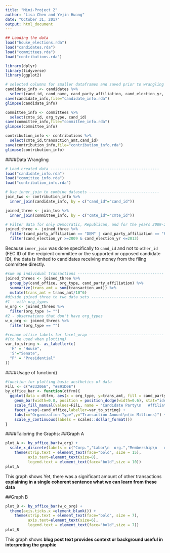 ```yaml
---
title: "Mini-Project 2"
author: "Lisa Chen and Yejin Hwang"
date: "October 31, 2017"
output: html_document
---
```


```r
## Loading the data
load("house_elections.rda")
load("candidates.rda")
load("committees.rda")
load("contributions.rda")
```

```r
library(dplyr)
library(tidyverse)
library(ggplot2)
```

```r
# selected columns for smaller dataframes and saved prior to wrangling
candidate_info <- candidates %>%
  select(cand_id, cand_name, cand_party_affiliation, cand_election_yr, cand_office)
save(candidate_info,file="candidate_info.rda")
glimpse(candidate_info)

committee_info <- committees %>%
  select(cmte_id, org_type, cand_id)
save(committee_info,file="committee_info.rda")
glimpse(committee_info)

contribution_info <- contributions %>%
  select(cmte_id,transaction_amt,cand_id)
save(contribution_info,file="contribution_info.rda")
glimpse(contribution_info)
```
####Data Wrangling
```r
# Load created data ------------------------------------------------
load("candidate_info.rda")
load("committee_info.rda")
load("contribution_info.rda")

# Use inner_join to combine datasets -------------------------------
join_two <- contribution_info %>%
  inner_join(candidate_info, by = c("cand_id"="cand_id"))

joined_three <- join_two %>%
  inner_join(committee_info, by = c("cmte_id"="cmte_id"))

# Filter data for only Democratic, Republican, and for the years 2009-2013
joined_three <- joined_three %>%
  filter(cand_party_affiliation == "DEM" | cand_party_affiliation == "REP") %>%
  filter(cand_election_yr >=2009 & cand_election_yr <=2013)
```
Because `inner_join` was done specifically to `cand_id` and not to `other_id` (FEC ID of the recipient committee or the supported or opposed candidate ID), the data is limited to candidates receiving money from the filing committee directly.
```r
#sum up individual transactions --------------------------------------
joined_threes <- joined_three %>%
  group_by(cand_office, org_type, cand_party_affiliation) %>%
  summarize(trans_amt = sum(transaction_amt)) %>%
  mutate(trans_amt = trans_amt/10^6)
#divide joined_three to two data sets --------------------------------
#1 - with org_types
w_org <- joined_threes %>%
  filter(org_type != "") 
#2 - observations that don't have org_types
w_o_org <- joined_threes %>%
  filter(org_type == "")
```
```r
#rename office labels for facet_wrap ---------------------------------
#(to be used when plotting)
var_to_string <- as_labeller(c(
  'H' = "House",
  'S'="Senate",
  "P" = "Presidential"
))
```
####Usage of function()
```r
#function for plotting basic aesthetics of data
FilL <- c("#232066", "#E91D0E")
by_office_bar <- function(dtfrm){
  ggplot(data = dtfrm, aes(x = org_type, y=trans_amt, fill = cand_party_affiliation)) +
    geom_bar(width=0.8, position = position_dodge(width=0.6), stat="identity") +
    scale_fill_manual(values=FilL, name = "Candidate Party\n   Affiliation") +
    facet_wrap(~cand_office,labeller=var_to_string) +
    labs(x="Organization Type",y="Transaction Amount\n(in Millions)") +
    scale_y_continuous(labels = scales::dollar_format())
}
```
####Tailoring the Graphs:
##Graph A
```r
plot_A <- by_office_bar(w_org) +
  scale_x_discrete(labels = c("Corp.","Labor\n  org.","Membership\n   org.","Trade \n assoc.","Co-op","Corp. w/o \n capital stock")) +
    theme(strip.text = element_text(face="bold", size = 15),
          axis.text=element_text(size=8),
          legend.text = element_text(face="bold",size = 10))
plot_A
```





This graph shows
Yet, there was a significant amount of other transactions 
**explaining in a single coherent sentence what we can learn from these data**

##Graph B
```r
plot_B <- by_office_bar(w_o_org) +
  theme(axis.ticks.x =element_blank()) +
    theme(strip.text = element_text(face="bold", size = 7),
          axis.text=element_text(size=6),
          legend.text = element_text(face="bold",size = 7))
plot_B

```
This graph shows
**blog post text provides context or background useful in interpreting the graphic**



